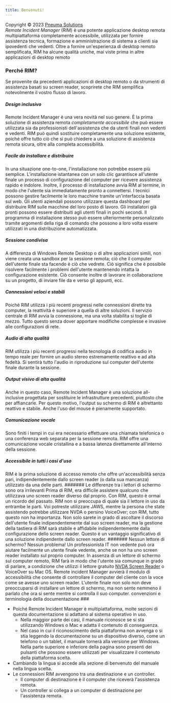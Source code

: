 ```yaml
---
title: Benvenuti!
---
```


Copyright © 2023 [Pneuma Solutions](https://www.pneumasolutions.com)  
*Remote Incident Manager* (RIM) è una potente applicazione desktop remota multipiattaforma completamente accessibile, utilizzata per fornire assistenza tecnica, formazione e amministrazione di sistema a clienti sia ipovedenti che vedenti. Oltre a fornire un'esperienza di desktop remoto semplificata, RIM ha alcune qualità uniche, mai viste prima in altre applicazioni di desktop remoto

### Perché RIM?
Se provenite da precedenti applicazioni di desktop remoto o da strumenti di assistenza basati su screen reader, scoprirete che RIM semplifica notevolmente il vostro flusso di lavoro.
##### Design inclusivo
Remote Incident Manager è una vera novità nel suo genere. È la prima soluzione di assistenza remota *completamente accessibile* che può essere utilizzata sia da professionisti dell'assistenza che da utenti finali non vedenti e vedenti. RIM può quindi sostituire completamente una soluzione esistente, poiché offre tutto ciò che si può chiedere a una soluzione di assistenza remota sicura, oltre alla completa accessibilità.
##### Facile da installare e distribuire
In una situazione one-to-one, l'installazione non potrebbe essere più semplice. L'installazione istantanea con un solo clic garantisce all'utente finale un processo di configurazione del computer per ricevere assistenza rapido e indolore. Inoltre, il processo di installazione avvia RIM al termine, in modo che l'utente sia immediatamente pronto a connettersi.
I tecnici possono gestire facilmente le loro macchine tramite un'interfaccia basata sul web. Gli utenti aziendali possono utilizzare questa dashboard per distribuire RIM sulle macchine del loro posto di lavoro. Gli installatori già pronti possono essere distribuiti agli utenti finali in pochi secondi. Il programma di installazione stesso può essere ulteriormente personalizzato tramite argomenti della riga di comando che possono a loro volta essere utilizzati in una distribuzione automatizzata.
##### Sessione condivisa
A differenza di Windows Remote Desktop o di altre applicazioni simili, non viene creata una sandbox per la sessione remota; ciò che il computer dell'utente finale sta facendo è ciò che vedrete. Ciò significa che è possibile risolvere facilmente i problemi dell'utente mantenendo intatta la configurazione esistente. Ciò consente inoltre di lavorare in collaborazione su un progetto, di inviare file da e verso gli appunti, ecc.
##### Connessioni veloci e stabili
Poiché RIM utilizza i più recenti progressi nelle connessioni dirette tra computer, la reattività è superiore a quella di altre soluzioni. Il servizio centrale di RIM avvia la connessione, ma una volta stabilita si toglie di mezzo. Tutto questo senza dover apportare modifiche complesse e invasive alle configurazioni di rete.
##### Audio di alta qualità
RIM utilizza i più recenti progressi nella tecnologia di codifica audio in tempo reale per fornire un audio stereo estremamente reattivo e ad alta fedeltà. Si sentirà tutto l'audio in riproduzione sul computer dell'utente finale durante la sessione.
##### Output visivo di alta qualità
Anche in questo caso, Remote Incident Manager è una soluzione all-inclusive progettata per sostituire le infrastrutture precedenti, piuttosto che per affiancarle. Per questo motivo, l'output su schermo di RIM è altrettanto reattivo e stabile. Anche l'uso del mouse è pienamente supportato.
##### Comunicazione vocale
Sono finiti i tempi in cui era necessario effettuare una chiamata telefonica o una conferenza web separata per la sessione remota. RIM offre una comunicazione vocale cristallina e a bassa latenza direttamente all'interno della sessione.
##### Accessibile in *tutti* i casi d'uso
RIM è la prima soluzione di accesso remoto che offre un'accessibilità senza pari, indipendentemente dallo screen reader (o dalla sua mancanza) utilizzato da una delle parti.
####### Le differenze tra i lettori di schermo sono ora irrilevanti
Prima di RIM, era difficile assistere qualcuno che utilizzava uno screen reader diverso dal proprio. Con RIM, questo è ormai un ricordo del passato. RIM non si preoccupa di quale sia il lettore in uso da entrambe le parti. Voi potreste utilizzare JAWS, mentre la persona che state assistendo potrebbe utilizzare NVDA o persino VoiceOver; con RIM, tutto questo non ha importanza. Non solo sarete in grado di ascoltare il discorso dell'utente finale indipendentemente dal suo screen reader, ma la gestione della tastiera di RIM sarà stabile e affidabile indipendentemente dalla configurazione dello screen reader. Questo è un vantaggio significativo di una soluzione indipendente dallo screen reader.
####### Nessun lettore di schermo? Nessun problema!
Un professionista IT non vedente può ora aiutare facilmente un utente finale vedente, anche se non ha uno screen reader installato sul proprio computer. In assenza di un lettore di schermo sul computer remoto, RIM farà in modo che l'utente sia comunque in grado di parlare, a condizione che utilizzi il lettore gratuito [NVDA Screen Reader](https://nvaccess.org) o VoiceOver su Mac OS. Remote incident Manager avvierà il modulo di accessibilità che consente di controllare il computer del cliente con la voce come se avesse uno screen reader. L'utente finale non solo non deve preoccuparsi di installare un lettore di schermo, ma non sente nemmeno il parlato che ora si sente mentre si controlla il suo computer.
convenzioni e terminologia della documentazione ###
* Poiché Remote Incident Manager è multipiattaforma, molte sezioni di questa documentazione si adattano al sistema operativo in uso.
    * Nella maggior parte dei casi, il manuale riconosce se si sta utilizzando Windows o Mac e adatta il contenuto di conseguenza.
    * Nel caso in cui il riconoscimento della piattaforma non avvenga o si stia leggendo la documentazione su un dispositivo diverso, come un telefono o un tablet, il manuale tornerà alla versione per Windows. Nella parte superiore e inferiore della pagina sono presenti dei pulsanti che possono essere utilizzati per visualizzare il contenuto della piattaforma scelta.
* Cambiando la lingua si accede alla sezione di benvenuto del manuale nella lingua scelta.
* Le connessioni RIM avvengono tra una destinazione e un controller.
    * Il computer di destinazione è il computer che riceverà l'assistenza remota.
    * Un controller si collega a un computer di destinazione per l'assistenza remota.
